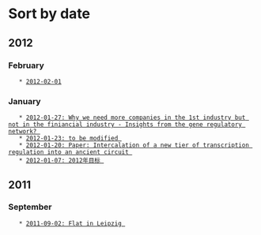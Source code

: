 = Sort by date =

== 2012 ==

=== February ===
    * [[2012-02-01]]

=== January ===
    * [[2012-01-27|2012-01-27: Why we need more companies in the 1st industry but not in the finiancial industry - Insights from the gene regulatory network? ]]
    * [[2012-01-23|2012-01-23: to be modified ]]
    * [[2012-01-20|2012-01-20: Paper: Intercalation of a new tier of transcription regulation into an ancient circuit ]]
    * [[2012-01-07|2012-01-07: 2012年目标 ]]

== 2011 ==

=== September ===
    * [[2011-09-02|2011-09-02: Flat in Leipzig ]]
